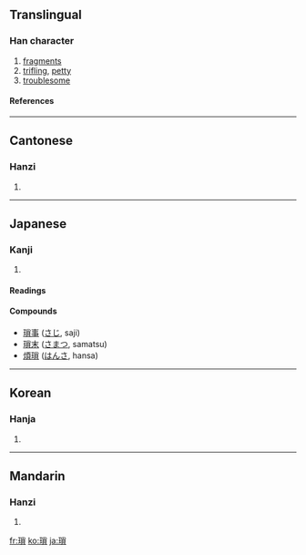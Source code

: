 {{see|琐}}

==Translingual==
===Han character===
{{Han char|rn=96|rad=玉|as=10|sn=14|four=1918<sub>6</sub>|canj=一土火月金 (MGFBC)}}
# [[fragments]]
# [[trifling]], [[petty]]
# [[troublesome]]
====References====
{{Han ref|kx=0738.230|dkj=21147|dj=1149.070|hdz=21130.150|uh=7463|ud=29795|bh=BABE|bd=47806}}

----
==Cantonese==
===Hanzi===
{{yue-hanzi|jyut=|y=so2}}
# {{defn|Cantonese}}

----
==Japanese==
===Kanji===
{{ja-kanji|grade=|rs=玉10}}
# {{defn|Japanese}} 
====Readings====
{{ja-readings|on=[[さ]] (sa)|kun=[[ちいさい]] (chiisai)}}
====Compounds====
*[[瑣事]] ([[さじ]], saji)
*[[瑣末]] ([[さまつ]], samatsu)
*[[煩瑣]] ([[はんさ]], hansa)
----
==Korean==
===Hanja===
{{ko-hanja|hangeul=쇄|eumhun=|rv=swae|mr=swae|y=sway}}
# {{defn|Korean}}

----
==Mandarin==
===Hanzi===
{{cmn-hanzi|sim=琐|pin=[[suǒ]] ([[suo3]])|wg=so<sup>3</sup>}}
# {{defn|Mandarin}}

[[fr:瑣]]
[[ko:瑣]]
[[ja:瑣]]